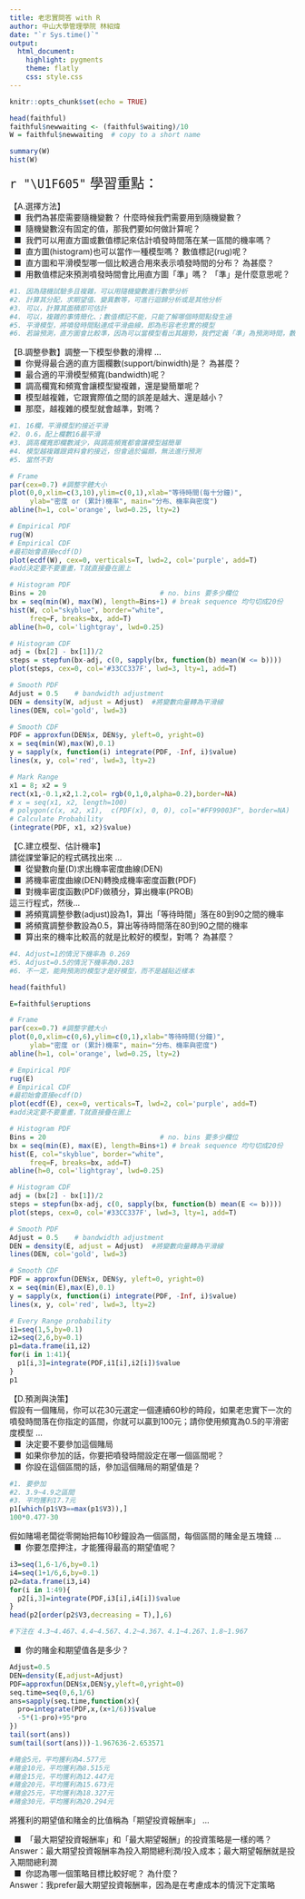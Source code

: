 ```yaml
---
title: 老忠實問答 with R 
author: 中山大學管理學院 林紹煒 
date: "`r Sys.time()`" 
output: 
  html_document:
    highlight: pygments
    theme: flatly
    css: style.css
---
```


```r
knitr::opts_chunk$set(echo = TRUE)
```

```r
head(faithful)
faithful$newwaiting <- (faithful$waiting)/10
W = faithful$newwaiting  # copy to a short name

summary(W)
hist(W)

```

<p class="wwl">
<span style="font-size:24px">`r "\U1F605"` 學習重點：</span><br>

【A.選擇方法】<br>
&nbsp; ■ &nbsp;我們為甚麼需要隨機變數？ 什麼時候我們需要用到隨機變數？<br>
&nbsp; ■ &nbsp;隨機變數沒有固定的值，那我們要如何做計算呢？<br>
&nbsp; ■ &nbsp;我們可以用直方圖或數值標記來估計噴發時間落在某一區間的機率嗎？<br>
&nbsp; ■ &nbsp;直方圖(histogram)也可以當作一種模型嗎？ 數值標記(rug)呢？<br>
&nbsp; ■ &nbsp;直方圖和平滑模型哪一個比較適合用來表示噴發時間的分布？ 為甚麼？<br>
&nbsp; ■ &nbsp;用數值標記來預測噴發時間會比用直方圖「準」嗎？ 「準」是什麼意思呢？<br>

```r
#1. 因為隨機試驗多且複雜，可以用隨機變數進行數學分析
#2. 計算其分配，求期望值、變異數等，可進行迴歸分析或是其他分析
#3. 可以，計算其面積即可估計
#4. 可以，複雜的事情簡化、；數值標記不能，只能了解哪個時間點發生過
#5. 平滑模型，將噴發時間點連成平滑曲線，即為形容老忠實的模型
#6. 若論預測，直方圖會比較準，因為可以當模型看出其趨勢，我們定義「準」為預測時間，數值標記表示一個時間點，無法看出其機率分布
```

【B.調整參數】調整一下模型參數的滑桿 …<br>
&nbsp; ■ &nbsp;你覺得最合適的直方圖欄數(support/binwidth)是？ 為甚麼？<br>
&nbsp; ■ &nbsp;最合適的平滑模型頻寬(bandwidth)呢？<br>
&nbsp; ■ &nbsp;調高欄寬和頻寬會讓模型變複雜，還是變簡單呢？<br>
&nbsp; ■ &nbsp;模型越複雜，它跟實際值之間的誤差是越大、還是越小？<br>
&nbsp; ■ &nbsp;那麼，越複雜的模型就會越準，對嗎？<br>

```r
#1. 16欄，平滑模型約接近平滑
#2. 0.6，配上欄數16最平滑
#3. 調高欄寬即欄數減少，與調高頻寬都會讓模型越簡單
#4. 模型越複雜跟資料會約接近，但會過於偏頗，無法進行預測
#5. 當然不對
```



```r
# Frame
par(cex=0.7) #調整字體大小
plot(0,0,xlim=c(3,10),ylim=c(0,1),xlab="等待時間(每十分鐘)", 
     ylab="密度 or (累計)機率", main="分布、機率與密度")
abline(h=1, col='orange', lwd=0.25, lty=2)

# Empirical PDF
rug(W)
# Empirical CDF
#最初始會直接ecdf(D)
plot(ecdf(W), cex=0, verticals=T, lwd=2, col='purple', add=T) 
#add決定要不要重畫，T就直接疊在圖上

# Histogram PDF
Bins = 20                            # no. bins 要多少欄位
bx = seq(min(W), max(W), length=Bins+1) # break sequence 均勻切成20份
hist(W, col="skyblue", border="white", 
     freq=F, breaks=bx, add=T)
abline(h=0, col='lightgray', lwd=0.25)

# Histogram CDF
adj = (bx[2] - bx[1])/2
steps = stepfun(bx-adj, c(0, sapply(bx, function(b) mean(W <= b))))
plot(steps, cex=0, col='#33CC337F', lwd=3, lty=1, add=T)

# Smooth PDF
Adjust = 0.5    # bandwidth adjustment
DEN = density(W, adjust = Adjust)  #將變數向量轉為平滑線
lines(DEN, col='gold', lwd=3)

# Smooth CDF
PDF = approxfun(DEN$x, DEN$y, yleft=0, yright=0)
x = seq(min(W),max(W),0.1)
y = sapply(x, function(i) integrate(PDF, -Inf, i)$value)
lines(x, y, col='red', lwd=3, lty=2) 

# Mark Range
x1 = 8; x2 = 9
rect(x1,-0.1,x2,1.2,col= rgb(0,1,0,alpha=0.2),border=NA)
# x = seq(x1, x2, length=100)
# polygon(c(x, x2, x1),  c(PDF(x), 0, 0), col="#FF99003F", border=NA)
# Calculate Probability
(integrate(PDF, x1, x2)$value)
```
【C.建立模型、估計機率】 <br>
請從課堂筆記的程式碼找出來 … <br>
&nbsp; ■ &nbsp;從變數向量(D)求出機率密度曲線(DEN) <br>
&nbsp; ■ &nbsp;將機率密度曲線(DEN)轉換成機率密度函數(PDF) <br>
&nbsp; ■ &nbsp;對機率密度函數(PDF)做積分，算出機率(PROB) <br>
這三行程式，然後… <br>
&nbsp; ■ &nbsp;將頻寬調整參數(adjust)設為1，算出「等待時間」落在80到90之間的機率<br>
&nbsp; ■ &nbsp;將頻寬調整參數設為0.5，算出等待時間落在80到90之間的機率<br>
&nbsp; ■ &nbsp;算出來的機率比較高的就是比較好的模型，對嗎？ 為甚麼？<br>

```r
#4. Adjust=1的情況下機率為 0.269
#5. Adjust=0.5的情況下機率為0.283
#6. 不一定，能夠預測的模型才是好模型，而不是越貼近樣本
```



```r
head(faithful)

E=faithful$eruptions

# Frame
par(cex=0.7) #調整字體大小
plot(0,0,xlim=c(0,6),ylim=c(0,1),xlab="等待時間(分鐘)", 
     ylab="密度 or (累計)機率", main="分布、機率與密度")
abline(h=1, col='orange', lwd=0.25, lty=2)

# Empirical PDF
rug(E)
# Empirical CDF
#最初始會直接ecdf(D)
plot(ecdf(E), cex=0, verticals=T, lwd=2, col='purple', add=T) 
#add決定要不要重畫，T就直接疊在圖上

# Histogram PDF
Bins = 20                            # no. bins 要多少欄位
bx = seq(min(E), max(E), length=Bins+1) # break sequence 均勻切成20份
hist(E, col="skyblue", border="white", 
     freq=F, breaks=bx, add=T)
abline(h=0, col='lightgray', lwd=0.25)

# Histogram CDF
adj = (bx[2] - bx[1])/2
steps = stepfun(bx-adj, c(0, sapply(bx, function(b) mean(E <= b))))
plot(steps, cex=0, col='#33CC337F', lwd=3, lty=1, add=T)

# Smooth PDF
Adjust = 0.5    # bandwidth adjustment
DEN = density(E, adjust = Adjust)  #將變數向量轉為平滑線
lines(DEN, col='gold', lwd=3)

# Smooth CDF
PDF = approxfun(DEN$x, DEN$y, yleft=0, yright=0)
x = seq(min(E),max(E),0.1)
y = sapply(x, function(i) integrate(PDF, -Inf, i)$value)
lines(x, y, col='red', lwd=3, lty=2) 

# Every Range probability
i1=seq(1,5,by=0.1)
i2=seq(2,6,by=0.1)
p1=data.frame(i1,i2)
for(i in 1:41){
  p1[i,3]=integrate(PDF,i1[i],i2[i])$value
}
p1
```

【D.預測與決策】<br>
假設有一個賭局，你可以花30元選定一個連續60秒的時段，如果老忠實下一次的噴發時間落在你指定的區間，你就可以贏到100元；請你使用頻寬為0.5的平滑密度模型 … <br>
&nbsp; ■ &nbsp;決定要不要參加這個賭局 <br>
&nbsp; ■ &nbsp;如果你參加的話，你要把噴發時間設定在哪一個區間呢？<br>
&nbsp; ■ &nbsp;你設在這個區間的話，參加這個賭局的期望值是？<br>


```r
#1. 要參加
#2. 3.9~4.9之區間
#3. 平均獲利17.7元
p1[which(p1$V3==max(p1$V3)),]
100*0.477-30
```
假如賭場老闆從零開始把每10秒鐘設為一個區間，每個區間的賭金是五塊錢 … <br>
&nbsp; ■ &nbsp;你要怎麼押注，才能獲得最高的期望值呢？<br>

```r
i3=seq(1,6-1/6,by=0.1)
i4=seq(1+1/6,6,by=0.1)
p2=data.frame(i3,i4)
for(i in 1:49){
  p2[i,3]=integrate(PDF,i3[i],i4[i])$value
}
head(p2[order(p2$V3,decreasing = T),],6)

#下注在 4.3~4.467、4.4~4.567、4.2~4.367、4.1~4.267、1.8~1.967
```
&nbsp; ■ &nbsp;你的賭金和期望值各是多少？<br>
```r
Adjust=0.5
DEN=density(E,adjust=Adjust)
PDF=approxfun(DEN$x,DEN$y,yleft=0,yright=0)
seq.time=seq(0,6,1/6)
ans=sapply(seq.time,function(x){
  pro=integrate(PDF,x,(x+1/6))$value
  -5*(1-pro)+95*pro
})
tail(sort(ans))
sum(tail(sort(ans)))-1.967636-2.653571

#賭金5元，平均獲利為4.577元
#賭金10元，平均獲利為8.515元
#賭金15元，平均獲利為12.447元
#賭金20元，平均獲利為15.673元
#賭金25元，平均獲利為18.327元
#賭金30元，平均獲利為20.294元
```


將獲利的期望值和賭金的比值稱為「期望投資報酬率」 … <br>

&nbsp; ■ &nbsp;「最大期望投資報酬率」和「最大期望報酬」的投資策略是一樣的嗎？<br>
Answer：最大期望投資報酬率為投入期間總利潤/投入成本；最大期望報酬就是投入期間總利潤 <br>
&nbsp; ■ &nbsp;你認為哪一個策略目標比較好呢？ 為什麼？<br>
Answer：我prefer最大期望投資報酬率，因為是在考慮成本的情況下定策略



